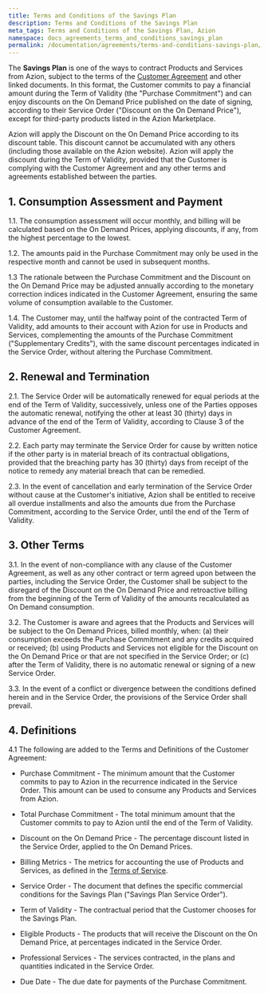 ```yaml
---
title: Terms and Conditions of the Savings Plan
description: Terms and Conditions of the Savings Plan
meta_tags: Terms and Conditions of the Savings Plan, Azion 
namespace: docs_agreements_terms_and_conditions_savings_plan
permalink: /documentation/agreements/terms-and-conditions-savings-plan/
---
```


The **Savings Plan** is one of the ways to contract Products and Services from Azion, subject to the terms of the [Customer Agreement](/en/documentation/agreements/customer-agreement/) and other linked documents. In this format, the Customer commits to pay a financial amount during the Term of Validity (the "Purchase Commitment") and can enjoy discounts on the On Demand Price published on the date of signing, according to their Service Order ("Discount on the On Demand Price"), except for third-party products listed in the Azion Marketplace.

Azion will apply the Discount on the On Demand Price according to its discount table. This discount cannot be accumulated with any others (including those available on the Azion website). Azion will apply the discount during the Term of Validity, provided that the Customer is complying with the Customer Agreement and any other terms and agreements established between the parties.

## 1. Consumption Assessment and Payment

1.1. The consumption assessment will occur monthly, and billing will be calculated based on the On Demand Prices, applying discounts, if any, from the highest percentage to the lowest.

1.2. The amounts paid in the Purchase Commitment may only be used in the respective month and cannot be used in subsequent months.

1.3 The rationale between the Purchase Commitment and the Discount on the On Demand Price may be adjusted annually according to the monetary correction indices indicated in the Customer Agreement, ensuring the same volume of consumption available to the Customer.

1.4. The Customer may, until the halfway point of the contracted Term of Validity, add amounts to their account with Azion for use in Products and Services, complementing the amounts of the Purchase Commitment ("Supplementary Credits"), with the same discount percentages indicated in the Service Order, without altering the Purchase Commitment.

## 2. Renewal and Termination

2.1. The Service Order will be automatically renewed for equal periods at the end of the Term of Validity, successively, unless one of the Parties opposes the automatic renewal, notifying the other at least 30 (thirty) days in advance of the end of the Term of Validity, according to Clause 3 of the Customer Agreement.

2.2. Each party may terminate the Service Order for cause by written notice if the other party is in material breach of its contractual obligations, provided that the breaching party has 30 (thirty) days from receipt of the notice to remedy any material breach that can be remedied.

2.3. In the event of cancellation and early termination of the Service Order without cause at the Customer's initiative, Azion shall be entitled to receive all overdue installments and also the amounts due from the Purchase Commitment, according to the Service Order, until the end of the Term of Validity.

## 3. Other Terms

3.1. In the event of non-compliance with any clause of the Customer Agreement, as well as any other contract or term agreed upon between the parties, including the Service Order, the Customer shall be subject to the disregard of the Discount on the On Demand Price and retroactive billing from the beginning of the Term of Validity of the amounts recalculated as On Demand consumption.

3.2. The Customer is aware and agrees that the Products and Services will be subject to the On Demand Prices, billed monthly, when: (a) their consumption exceeds the Purchase Commitment and any credits acquired or received; (b) using Products and Services not eligible for the Discount on the On Demand Price or that are not specified in the Service Order; or (c) after the Term of Validity, there is no automatic renewal or signing of a new Service Order.

3.3. In the event of a conflict or divergence between the conditions defined herein and in the Service Order, the provisions of the Service Order shall prevail.

## 4. Definitions

4.1 The following are added to the Terms and Definitions of the Customer Agreement:

- Purchase Commitment - The minimum amount that the Customer commits to pay to Azion in the recurrence indicated in the Service Order. This amount can be used to consume any Products and Services from Azion.

- Total Purchase Commitment - The total minimum amount that the Customer commits to pay to Azion until the end of the Term of Validity.

- Discount on the On Demand Price - The percentage discount listed in the Service Order, applied to the On Demand Prices.

- Billing Metrics - The metrics for accounting the use of Products and Services, as defined in the [Terms of Service](/en/documentation/agreements/tos/).

- Service Order - The document that defines the specific commercial conditions for the Savings Plan ("Savings Plan Service Order").

- Term of Validity - The contractual period that the Customer chooses for the Savings Plan.

- Eligible Products - The products that will receive the Discount on the On Demand Price, at percentages indicated in the Service Order.

- Professional Services - The services contracted, in the plans and quantities indicated in the Service Order.

- Due Date - The due date for payments of the Purchase Commitment.
